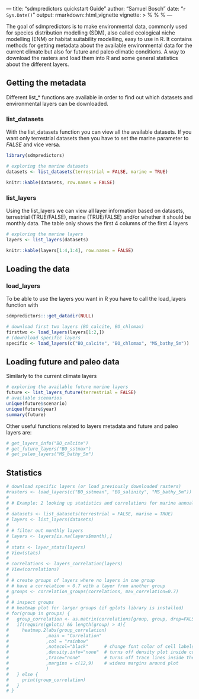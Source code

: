 --- title: "sdmpredictors quickstart Guide" author: "Samuel Bosch" date: "`r 
Sys.Date()`" output: rmarkdown::html_vignette vignette: > 
%\VignetteIndexEntry{sdmpredictors quickstart guide} 
%\VignetteEngine{knitr::rmarkdown} %\VignetteEncoding{UTF-8} ---

The goal of sdmpredictors is to make environmental data, commonly used for 
species distribution modelling (SDM), also called ecological niche modelling 
(ENM) or habitat suitability modelling, easy to use in R. It contains methods 
for getting metadata about the available environmental data for the current 
climate but also for future and paleo climatic conditions. A way to download the
rasters and load them into R and some general statistics about the different 
layers.

## Getting the metadata

Different list_* functions are available in order to find out which datasets and
environmental layers can be downloaded.

### list_datasets

With the list_datasets function you can view all the available datasets. If you want only terrestrial datasets then you have to set the marine parameter to *FALSE* and vice versa.

```r
library(sdmpredictors)

# exploring the marine datasets
datasets <- list_datasets(terrestrial = FALSE, marine = TRUE)
```

```r
knitr::kable(datasets, row.names = FALSE)
```

### list_layers

Using the list_layers we can view all layer information based on datasets, terrestrial (TRUE/FALSE), marine (TRUE/FALSE) and/or whether it should be monthly data. The table only shows the first 4 columns of the first 4 layers

```r
# exploring the marine layers
layers <- list_layers(datasets)
```
```r
knitr::kable(layers[1:4,1:4], row.names = FALSE)
```

## Loading the data

### load_layers

To be able to use the layers you want in R you have to call the load_layers function with 

```r
sdmpredictors:::get_datadir(NULL)

# download first two layers (BO_calcite, BO_chlomax)
firsttwo <- load_layers(layers[1:2,])
# (down)load specific layers
specific <- load_layers(c("BO_calcite", "BO_chlomax", "MS_bathy_5m"))

```

## Loading future and paleo data

Similarly to the current climate layers 

```r
# exploring the available future marine layers
future <- list_layers_future(terrestrial = FALSE)
# available scenarios
unique(future$scenario)
unique(future$year)
summary(future)
```

Other useful functions related to layers metadata and future and paleo layers are:

```r
# get_layers_info("BO_calcite")
# get_future_layers("BO_sstmax")
# get_paleo_layers("MS_bathy_5m")
```

## Statistics


```r
# download specific layers (or load previously downloaded rasters)
#rasters <- load_layers(c("BO_sstmean", "BO_salinity", "MS_bathy_5m"))
# 
# # Example: 2 looking up statistics and correlations for marine annual layers:
# 
# datasets <- list_datasets(terrestrial = FALSE, marine = TRUE)
# layers <- list_layers(datasets)
# 
# # filter out monthly layers
# layers <- layers[is.na(layers$month),]
# 
# stats <- layer_stats(layers)
# View(stats)
# 
# correlations <- layers_correlation(layers)
# View(correlations)
# 
# # create groups of layers where no layers in one group 
# # have a correlation > 0.7 with a layer from another group
# groups <- correlation_groups(correlations, max_correlation=0.7)
# 
# # inspect groups
# # heatmap plot for larger groups (if gplots library is installed)
# for(group in groups) {
#   group_correlation <- as.matrix(correlations[group, group, drop=FALSE])
#   if(require(gplots) && length(group) > 4){
#     heatmap.2(abs(group_correlation)
#              ,main = "Correlation"
#              ,col = "rainbow"      
#              ,notecol="black"      # change font color of cell labels to black
#              ,density.info="none"  # turns off density plot inside color legend
#              ,trace="none"         # turns off trace lines inside the heat map
#              ,margins = c(12,9)    # widens margins around plot
#              )
#   } else {
#     print(group_correlation)
#   }
# }

```